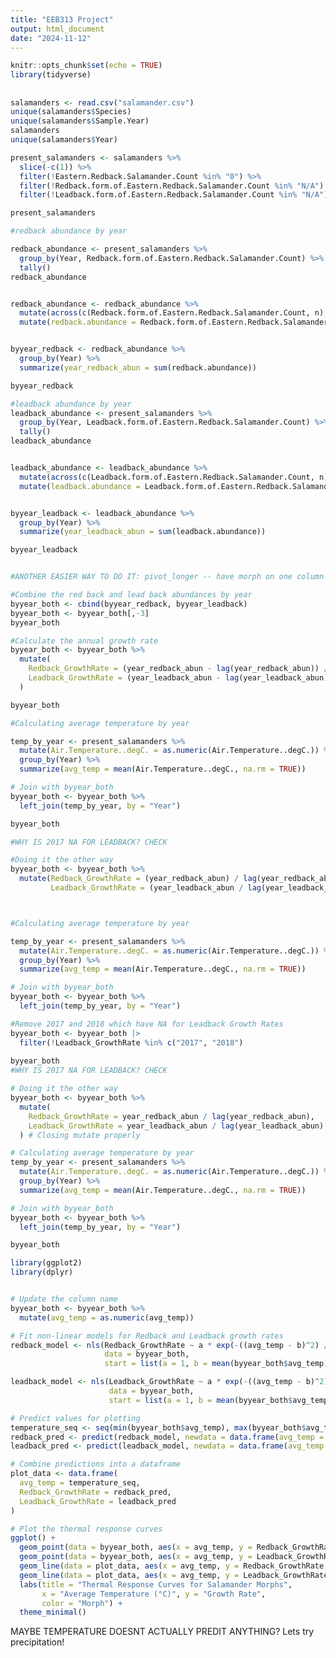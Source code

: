 ---
title: "EEB313 Project"
output: html_document
date: "2024-11-12"
---

```{r setup, include=FALSE}
knitr::opts_chunk$set(echo = TRUE)
library(tidyverse)
```

## 
```{r}
salamanders <- read.csv("salamander.csv")
unique(salamanders$Species)
unique(salamanders$Sample.Year)
salamanders
unique(salamanders$Year)
```

```{r}
present_salamanders <- salamanders %>%
  slice(-c(1)) %>%
  filter(!Eastern.Redback.Salamander.Count %in% "0") %>%
  filter(!Redback.form.of.Eastern.Redback.Salamander.Count %in% "N/A") %>%
  filter(!Leadback.form.of.Eastern.Redback.Salamander.Count %in% "N/A") 

present_salamanders
```
```{r}
#redback abundance by year 

redback_abundance <- present_salamanders %>%
  group_by(Year, Redback.form.of.Eastern.Redback.Salamander.Count) %>%
  tally()
redback_abundance


redback_abundance <- redback_abundance %>%
  mutate(across(c(Redback.form.of.Eastern.Redback.Salamander.Count, n), as.numeric)) %>%
  mutate(redback.abundance = Redback.form.of.Eastern.Redback.Salamander.Count * n)


byyear_redback <- redback_abundance %>%
  group_by(Year) %>%
  summarize(year_redback_abun = sum(redback.abundance))

byyear_redback

#leadback abundance by year 
leadback_abundance <- present_salamanders %>%
  group_by(Year, Leadback.form.of.Eastern.Redback.Salamander.Count) %>%
  tally()
leadback_abundance


leadback_abundance <- leadback_abundance %>%
  mutate(across(c(Leadback.form.of.Eastern.Redback.Salamander.Count, n), as.numeric)) %>%
  mutate(leadback.abundance = Leadback.form.of.Eastern.Redback.Salamander.Count * n)


byyear_leadback <- leadback_abundance %>%
  group_by(Year) %>%
  summarize(year_leadback_abun = sum(leadback.abundance))

byyear_leadback


#ANOTHER EASIER WAY TO DO IT: pivot_longer -- have morph on one column and count data in other, group by morph, summarizing by taking the sum for eah year


```

```{r}
#Combine the red back and lead back abundances by year 
byyear_both <- cbind(byyear_redback, byyear_leadback) 
byyear_both <- byyear_both[,-3]
byyear_both

```

```{r}
#Calculate the annual growth rate 
byyear_both <- byyear_both %>%
  mutate(
    Redback_GrowthRate = (year_redback_abun - lag(year_redback_abun)) / lag(year_redback_abun),
    Leadback_GrowthRate = (year_leadback_abun - lag(year_leadback_abun)) / lag(year_leadback_abun)
  )

byyear_both

#Calculating average temperature by year 

temp_by_year <- present_salamanders %>%
  mutate(Air.Temperature..degC. = as.numeric(Air.Temperature..degC.)) %>%
  group_by(Year) %>%
  summarize(avg_temp = mean(Air.Temperature..degC., na.rm = TRUE))

# Join with byyear_both
byyear_both <- byyear_both %>%
  left_join(temp_by_year, by = "Year")

byyear_both

#WHY IS 2017 NA FOR LEADBACK? CHECK
```

```{r}
#Doing it the other way
byyear_both <- byyear_both %>%
  mutate(Redback_GrowthRate = (year_redback_abun) / lag(year_redback_abun),
         Leadback_GrowthRate = (year_leadback_abun / lag(year_leadback_abun))



#Calculating average temperature by year 

temp_by_year <- present_salamanders %>%
  mutate(Air.Temperature..degC. = as.numeric(Air.Temperature..degC.)) %>%
  group_by(Year) %>%
  summarize(avg_temp = mean(Air.Temperature..degC., na.rm = TRUE))

# Join with byyear_both
byyear_both <- byyear_both %>%
  left_join(temp_by_year, by = "Year")

#Remove 2017 and 2018 which have NA for Leadback Growth Rates
byyear_both <- byyear_both |>
  filter(!Leadback_GrowthRate %in% c("2017", "2018")
  
byyear_both
#WHY IS 2017 NA FOR LEADBACK? CHECK
```

```{r}
# Doing it the other way
byyear_both <- byyear_both %>%
  mutate(
    Redback_GrowthRate = year_redback_abun / lag(year_redback_abun),
    Leadback_GrowthRate = year_leadback_abun / lag(year_leadback_abun)
  ) # Closing mutate properly

# Calculating average temperature by year
temp_by_year <- present_salamanders %>%
  mutate(Air.Temperature..degC. = as.numeric(Air.Temperature..degC.)) %>%
  group_by(Year) %>%
  summarize(avg_temp = mean(Air.Temperature..degC., na.rm = TRUE))

# Join with byyear_both
byyear_both <- byyear_both %>%
  left_join(temp_by_year, by = "Year")

byyear_both


```


```{r}
library(ggplot2)
library(dplyr)


# Update the column name
byyear_both <- byyear_both %>%
  mutate(avg_temp = as.numeric(avg_temp))

# Fit non-linear models for Redback and Leadback growth rates
redback_model <- nls(Redback_GrowthRate ~ a * exp(-((avg_temp - b)^2) / (2 * c^2)),
                     data = byyear_both,
                     start = list(a = 1, b = mean(byyear_both$avg_temp), c = 1))

leadback_model <- nls(Leadback_GrowthRate ~ a * exp(-((avg_temp - b)^2) / (2 * c^2)),
                      data = byyear_both,
                      start = list(a = 1, b = mean(byyear_both$avg_temp), c = 1))

# Predict values for plotting
temperature_seq <- seq(min(byyear_both$avg_temp), max(byyear_both$avg_temp), length.out = 100)
redback_pred <- predict(redback_model, newdata = data.frame(avg_temp = temperature_seq))
leadback_pred <- predict(leadback_model, newdata = data.frame(avg_temp = temperature_seq))

# Combine predictions into a dataframe
plot_data <- data.frame(
  avg_temp = temperature_seq,
  Redback_GrowthRate = redback_pred,
  Leadback_GrowthRate = leadback_pred
)

# Plot the thermal response curves
ggplot() +
  geom_point(data = byyear_both, aes(x = avg_temp, y = Redback_GrowthRate, color = "Redback"), size = 2) +
  geom_point(data = byyear_both, aes(x = avg_temp, y = Leadback_GrowthRate, color = "Leadback"), size = 2) +
  geom_line(data = plot_data, aes(x = avg_temp, y = Redback_GrowthRate, color = "Redback"), size = 1) +
  geom_line(data = plot_data, aes(x = avg_temp, y = Leadback_GrowthRate, color = "Leadback"), size = 1) +
  labs(title = "Thermal Response Curves for Salamander Morphs",
       x = "Average Temperature (°C)", y = "Growth Rate",
       color = "Morph") +
  theme_minimal()

```

MAYBE TEMPERATURE DOESNT ACTUALLY PREDIT ANYTHING? Lets try precipitation!
